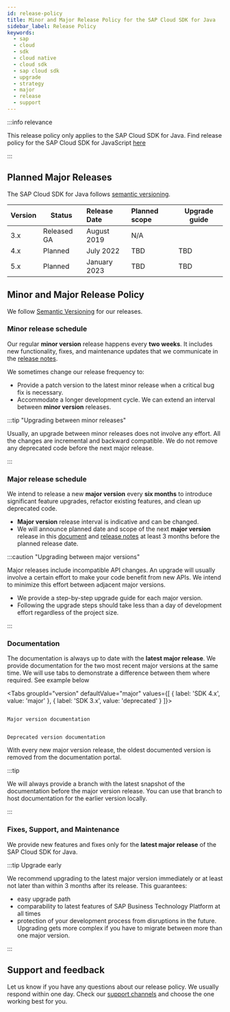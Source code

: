 ```yaml
---
id: release-policy
title: Minor and Major Release Policy for the SAP Cloud SDK for Java
sidebar_label: Release Policy
keywords:
  - sap
  - cloud
  - sdk
  - cloud native
  - cloud sdk
  - sap cloud sdk
  - upgrade
  - strategy
  - major
  - release
  - support
---
```



:::info relevance

This release policy only applies to the SAP Cloud SDK for Java.
Find release policy for the SAP Cloud SDK for JavaScript [here](../js/release-policy.mdx)

:::

## Planned Major Releases

The SAP Cloud SDK for Java follows [semantic versioning](https://semver.org/).

| Version | Status      | Release Date          | Planned scope | Upgrade guide |
| :------ | ----------- | :-------------------- | :------------ | ------------- |
| 3.x     | Released GA | August 2019 | N/A           |               |
| 4.x     | Planned     | July 2022             | TBD           | TBD           |
| 5.x     | Planned     | January 2023          | TBD           | TBD           |

## Minor and Major Release Policy

We follow [Semantic Versioning](https://semver.org/) for our releases.

### Minor release schedule

Our regular **minor version** release happens every **two weeks**.
It includes new functionality, fixes, and maintenance updates that we communicate in the [release notes](./release-notes.mdx).

We sometimes change our release frequency to:

- Provide a patch version to the latest minor release when a critical bug fix is necessary.
- Accommodate a longer development cycle.
  We can extend an interval between **minor version** releases.

:::tip "Upgrading between minor releases"

Usually, an upgrade between minor releases does not involve any effort.
All the changes are incremental and backward compatible.
We do not remove any deprecated code before the next major release.

:::

### Major release schedule

We intend to release a new **major version** every **six months** to introduce significant feature upgrades, refactor existing features, and clean up deprecated code.

- **Major version** release interval is indicative and can be changed.
- We will announce planned date and scope of the next **major version** release in this [document](#planned-major-release-schedule) and [release notes](./release-notes.mdx) at least 3 months before the planned release date.

:::caution "Upgrading between major versions"

Major releases include incompatible API changes.
An upgrade will usually involve a certain effort to make your code benefit from new APIs.
We intend to minimize this effort between adjacent major versions.

- We provide a step-by-step upgrade guide for each major version.
- Following the upgrade steps should take less than a day of development effort regardless of the project size.

:::

### Documentation

The documentation is always up to date with the **latest major release**.
We provide documentation for the two most recent major versions at the same time.
We will use tabs to demonstrate a difference between them where required.
See example below

<Tabs groupId="version" defaultValue="major" values={[ { label: 'SDK 4.x', value: 'major' }, { label: 'SDK 3.x', value: 'deprecated' } ]}>

<TabItem value="major">

```

Major version documentation

```

</TabItem>

<TabItem value="deprecated">

```

Deprecated version documentation

```

</TabItem>

</Tabs>

With every new major version release, the oldest documented version is removed from the documentation portal.

:::tip

We will always provide a branch with the latest snapshot of the documentation before the major version release.
You can use that branch to host documentation for the earlier version locally.

:::

### Fixes, Support, and Maintenance

We provide new features and fixes only for the **latest major release** of the SAP Cloud SDK for Java.

:::tip Upgrade early

We recommend upgrading to the latest major version immediately or at least not later than within 3 months after its release.
This guarantees:

- easy upgrade path
- comparability to latest features of SAP Business Technology Platform at all times
- protection of your development process from disruptions in the future.
  Upgrading gets more complex if you have to migrate between more than one major version.

:::

## Support and feedback

Let us know if you have any questions about our release policy.
We usually respond within one day.
Check our [support channels](../overview/support.mdx) and choose the one working best for you.
